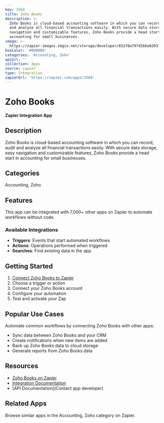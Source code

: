 ```yaml
---
key: 3568
title: Zoho Books
description: >-
  Zoho Books is cloud-based accounting software in which you can record, audit
  and analyze all financial transactions easily. With secure data storage, easy
  navigation and customizable features, Zoho Books provide a head start in
  accounting for small businesses.
image: >-
  https://zapier-images.imgix.net/storage/developer/652f0a797d166a02037d84f688457512_2.png?auto=format%2Ccompress&ixlib=python-3.0.0&q=50
hexColor: '#000000'
categories: 'Accounting, Zoho'
apiUrl: ''
collection: Apps
source: zapier
type: Integration
zapierUrl: 'https://zapier.com/apps/3568'
---
```

# Zoho Books

**Zapier Integration App**

## Description

Zoho Books is cloud-based accounting software in which you can record, audit and analyze all financial transactions easily. With secure data storage, easy navigation and customizable features, Zoho Books provide a head start in accounting for small businesses.

## Categories

Accounting, Zoho

## Features

This app can be integrated with 7,000+ other apps on Zapier to automate workflows without code.

### Available Integrations

- **Triggers**: Events that start automated workflows
- **Actions**: Operations performed when triggered
- **Searches**: Find existing data in the app

## Getting Started

1. [Connect Zoho Books to Zapier](https://zapier.com/apps/3568)
2. Choose a trigger or action
3. Connect your Zoho Books account
4. Configure your automation
5. Test and activate your Zap

## Popular Use Cases

Automate common workflows by connecting Zoho Books with other apps:

- Sync data between Zoho Books and your CRM
- Create notifications when new items are added
- Back up Zoho Books data to cloud storage
- Generate reports from Zoho Books data

## Resources

- [Zoho Books on Zapier](https://zapier.com/apps/3568)
- [Integration Documentation](https://zapier.com/apps/3568/integrations)
- [API Documentation](Contact app developer)

## Related Apps

Browse similar apps in the Accounting, Zoho category on Zapier.
